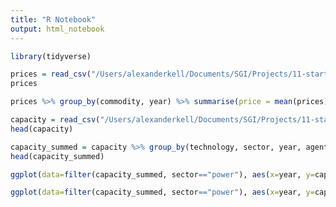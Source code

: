 ```yaml
---
title: "R Notebook"
output: html_notebook
---
```




```r
library(tidyverse)
```

```r

prices = read_csv("/Users/alexanderkell/Documents/SGI/Projects/11-starter-kits/data/processed/starter-kits/Kenya/Results/MCAPrices.csv")
prices
```

```r
prices %>% group_by(commodity, year) %>% summarise(price = mean(prices))

```



```r

capacity = read_csv("/Users/alexanderkell/Documents/SGI/Projects/11-starter-kits/data/processed/starter-kits/Kenya/Results/MCACapacity.csv")
head(capacity)
```


```r
capacity_summed = capacity %>% group_by(technology, sector, year, agent) %>% summarise(capacity=sum(capacity))
head(capacity_summed)
```

```r
ggplot(data=filter(capacity_summed, sector=="power"), aes(x=year, y=capacity, color=technology, linetype=agent)) + geom_line() + theme_classic()
```


```r

ggplot(data=filter(capacity_summed, sector=="power"), aes(x=year, y=capacity, fill=technology)) + geom_bar(stat='identity', colour="black") + facet_grid(cols=vars(agent)) + theme_classic()
```
